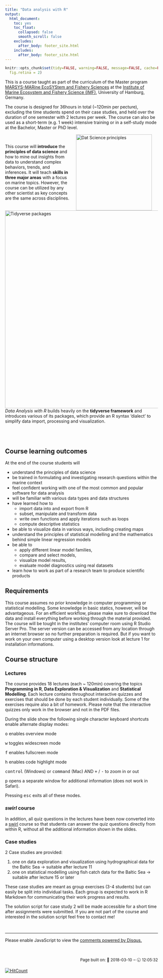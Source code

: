 ```yaml
---
title: "Data analysis with R"
output: 
  html_document:
    toc: yes
    toc_float:
      collapsed: false
      smooth_scroll: false
    excludes:
      after_body: footer_site.html
    includes:
      after_body: footer_site.html
---
```


<style>
<!-- /* On screens that are 768px or more show the background image on the left*/ -->
@media screen and (min-width: 768px) {
body {
  background-image: url("img_site/satellite_great_barrier_reef_2_2.jpg");
    background-repeat: no-repeat;
    background-attachment: fixed;
    background-position: left;
    background-size: 26% 100%;
  }
}
</style>


```r
knitr::opts_chunk$set(tidy=FALSE, warning=FALSE, message=FALSE, cache=FALSE,
  fig.retina = 2)
```

This is a course taught as part of the curriculum of the Master program [MARSYS-MARine EcoSYStem and Fishery Sciences](https://www.biologie.uni-hamburg.de/en/studium/master/marine-oekosystem-und-fischereiwissenschaften.html) at the [Institute of Marine Ecosystem and Fishery Science (IMF)](https://www.biologie.uni-hamburg.de/en/einrichtungen/imf.html), University of Hamburg, Germany.

The course is designed for 36hours in total (~120min per pecture), excluding the time students spend on their case studies, and held over the duration of one semester with 2 lectures per week. The course can also be used as a short-term (e.g. 1 week) intensive training or in a self-study mode at the Bachelor, Master or PhD level. 

<img src="img_site/Data_science_1.png" alt="Dat Science principles" style="float:right;clear:left;width:250px;border:0;padding:0% 4%;"/>

<br>

This course will **introduce** the **principles of data science** and how to mine out insights from data to understand complex behaviors, trends, and inferences. It will teach **skills in three major areas** with a focus on marine topics. However, the course can be utilized by any other scientist as key concepts are the same across disciplines.

<br>
<img src="img_site/Tidyverse_packages.png" alt="Tidyverse packages" style="float:left;clear:left;width:650px;border:0;padding:0% 4% 0% 0%;"/>

<br>
<br>

*Data Analysis with R* builds heavily on the **tidyverse framework** and introduces various of its packages, which provide an R syntax 'dialect' to simplify data import, processing and visualization.

<br>
<br>

## Course learning outcomes

At the end of the course students will

- understand the principles of data science
- be trained in formulating and investigating research questions within the marine context
- feel confident working with one of the most common and popular software for data analysis 
- will be familiar with various data types and data structures
- have learned how to
    - import data into and export from R
    - subset, manipulate and transform data
    - write own functions and apply iterations such as loops
    - compute descriptive statistics
- be able to visualize data in various ways, including creating maps
- understand the principles of statistical modelling and the mathematics behind simple linear regression models
- be able to
    - apply different linear model families,
    - compare and select models,
    - visualize model results,
    - evaluate model diagnostics using real datasets
- learn how to work as part of a research team to produce scientific products


## Requirements

This course assumes no prior knowledge in computer programming or statistical modelling. Some knowledge in basic statics, however, will be advantageous. For an efficient workflow, please make sure to download the data and install everything before working through the material provided. The course will be tought in the institutes' computer room using R Studio Server Pro. The server version can be accessed from any location through an internet browser so no further preparation is required. But if you want to work on your own computer using a desktop version look at lecture 1 for installation informations.


## Course structure

### Lectures 

The course provides 18 lectures (each ~ 120min) covering the topics **Programming in R**, **Data Exploration & Visualization** and **Statistical Modelling**. Each lecture contains throughout interactive quizzes and exercises that should be done by each student individually. Some of the exercises require also a bit of homework. Please note that the interactive quizzes only work in the browser and not in the PDF files. 

During the slide show the following single character keyboard shortcuts enable alternate display modes:

<kbd>o</kbd> enables overview mode

<kbd>w</kbd> toggles widescreen mode

<kbd>f</kbd> enables fullscreen mode

<kbd>h</kbd> enables code highlight mode

<kbd>control</kbd> (Windows) or <kbd>command</kbd> (Mac) AND <kbd>+</kbd> / <kbd>-</kbd> to zoom in or out<br>

<kbd>p</kbd> opens a separate window for additional information (does not work in Safari).

Pressing <kbd>esc</kbd> exits all of these modes. 

### *swirl* course

In addition, all quiz questions in the lectures have been now converted into a [swirl](http://swirlstats.com/swirlify/index.html) course so that students can answer the quiz questions directly from within R, without all the additional information shown in the slides. 


### Case studies

2 Case studies are provided:

1. one on data exploration and visualization using hydrographical data for the Baltic Sea → suitable after lecture 11
2. one on statistical modelling using fish catch data for the Baltic Sea → suitable after lecture 15 or later

These case studies are meant as group exercises (3-4 students) but can easily be split into individual tasks. Each group is expected to work in R Markdown for communicating their work progress and results.

The solution script for case study 2 will be made accessible for a short time after assignments were submitted. If you are not part of the course and interested in the solution script feel free to contact me!

<br>

***

<script id="dsq-count-scr" src="//mareds-github-io-r-course.disqus.com/count.js" async></script>
<div id="disqus_thread" class="disqusPadding"></div>
<script>

/**
*  RECOMMENDED CONFIGURATION VARIABLES: EDIT AND UNCOMMENT THE SECTION BELOW TO INSERT DYNAMIC VALUES FROM YOUR PLATFORM OR CMS.
*  LEARN WHY DEFINING THESE VARIABLES IS IMPORTANT: https://disqus.com/admin/universalcode/#configuration-variables*/
/*
var disqus_config = function () {
this.page.url = PAGE_URL;  // Replace PAGE_URL with your page's canonical URL variable
this.page.identifier = PAGE_IDENTIFIER; // Replace PAGE_IDENTIFIER with your page's unique identifier variable
};
*/

(function() { // DON'T EDIT BELOW THIS LINE
var d = document, s = d.createElement('script');
s.src = 'https://mareds-github-io-r-course.disqus.com/embed.js';
s.setAttribute('data-timestamp', +new Date());
(d.head || d.body).appendChild(s);
})();
</script>
<noscript>Please enable JavaScript to view the <a href="https://disqus.com/?ref_noscript">comments powered by Disqus.</a></noscript>

<br>
<br>
<br>
<p style="text-align: right; font-size: small;"> Page built on: 📆 2018-03-10 ‒ 🕢 12:05:32
</p>
[![HitCount](http://hits.dwyl.io/mareds/r_course.svg)](http://hits.dwyl.io/mareds/r_course)
<br>
<br>